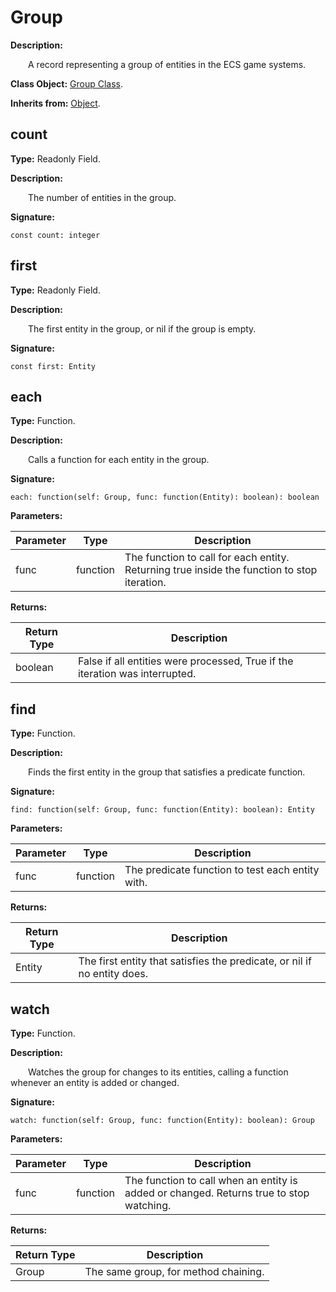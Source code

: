 # Group

**Description:**

&emsp;&emsp;A record representing a group of entities in the ECS game systems.

**Class Object:** [Group Class](/docs/api/Class%20Object/Group).

**Inherits from:** [Object](/docs/api/Class/Object).

## count

**Type:** Readonly Field.

**Description:**

&emsp;&emsp;The number of entities in the group.

**Signature:**
```tl
const count: integer
```

## first

**Type:** Readonly Field.

**Description:**

&emsp;&emsp;The first entity in the group, or nil if the group is empty.

**Signature:**
```tl
const first: Entity
```

## each

**Type:** Function.

**Description:**

&emsp;&emsp;Calls a function for each entity in the group.

**Signature:**
```tl
each: function(self: Group, func: function(Entity): boolean): boolean
```

**Parameters:**

| Parameter | Type | Description |
| --- | --- | --- |
| func | function | The function to call for each entity.<br/>Returning true inside the function to stop iteration. |

**Returns:**

| Return Type | Description |
| --- | --- |
| boolean | False if all entities were processed, True if the iteration was interrupted. |

## find

**Type:** Function.

**Description:**

&emsp;&emsp;Finds the first entity in the group that satisfies a predicate function.

**Signature:**
```tl
find: function(self: Group, func: function(Entity): boolean): Entity
```

**Parameters:**

| Parameter | Type | Description |
| --- | --- | --- |
| func | function | The predicate function to test each entity with. |

**Returns:**

| Return Type | Description |
| --- | --- |
| Entity | The first entity that satisfies the predicate, or nil if no entity does. |

## watch

**Type:** Function.

**Description:**

&emsp;&emsp;Watches the group for changes to its entities, calling a function whenever an entity is added or changed.

**Signature:**
```tl
watch: function(self: Group, func: function(Entity): boolean): Group
```

**Parameters:**

| Parameter | Type | Description |
| --- | --- | --- |
| func | function | The function to call when an entity is added or changed. Returns true to stop watching. |

**Returns:**

| Return Type | Description |
| --- | --- |
| Group | The same group, for method chaining. |
